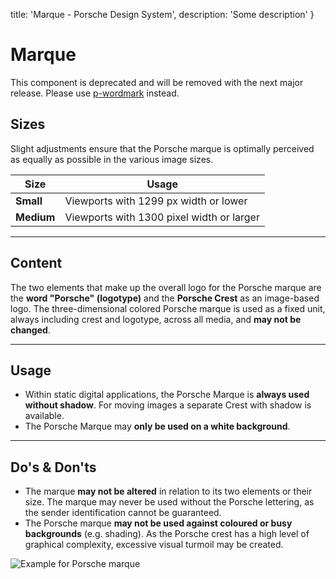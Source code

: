 
  title: 'Marque - Porsche Design System',
  description: 'Some description'
}

# Marque <ComponentStatus tagName="p-marque"></ComponentStatus>

<Notification heading="Deprecation hint" heading-tag="h2" state="error">
  This component is deprecated and will be removed with the next major release.
  Please use <a href="components/wordmark">p-wordmark</a> instead.
</Notification>

## Sizes

Slight adjustments ensure that the Porsche marque is optimally perceived as equally as possible in the various image
sizes.

| Size       | Usage                                     |
| ---------- | ----------------------------------------- |
| **Small**  | Viewports with 1299 px width or lower     |
| **Medium** | Viewports with 1300 pixel width or larger |

---

## Content

The two elements that make up the overall logo for the Porsche marque are the **word "Porsche" (logotype)** and the
**Porsche Crest** as an image-based logo. The three-dimensional colored Porsche marque is used as a fixed unit, always
including crest and logotype, across all media, and **may not be changed**.

---

## Usage

- Within static digital applications, the Porsche Marque is **always used without shadow**. For moving images a separate
Crest with shadow is available.
- The Porsche Marque may **only be used on a white background**.

---

## Do's & Don'ts

- The marque **may not be altered** in relation to its two elements or their size. The marque may never be used without
the Porsche lettering, as the sender identification cannot be guaranteed.
- The Porsche marque **may not be used against coloured or busy backgrounds** (e.g. shading). As the Porsche crest has a
high level of graphical complexity, excessive visual turmoil may be created.

![Example for Porsche marque](./assets/porsche-marque-donts-01.png)
